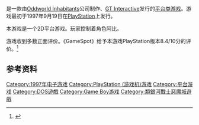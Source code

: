{{NoteTA
| G1=Games
}}

{{vgname|阿比逃亡记|jp=エイブ・ア・ゴーゴー|en=Oddworld: Abe's Oddysee}}是一款由[[Oddworld_Inhabitants|Oddworld Inhabitants]]公司制作、[[GT_Interactive|GT Interactive]]发行的[[平台类游戏|平台类游戏]]。游戏最初于1997年9月19日在[[PlayStation_(遊戲機)|PlayStation]]上发行。

本游戏是一个2D平台游戏。玩家控制着角色阿比。

游戏收到多数正面评价。《GameSpot》给予本游戏PlayStation版本8.4/10分的评价。<ref name="reviews1">{{cite web | author=Fielder, Joe | year=1997 | title=GameSpot Review PS version | url=http://www.gamespot.com/ps/action/oddworldabesoddysee/review.html | work=GameSpot | accessdate=September 18, 2006 | archive-date=2006-07-09 | archive-url=https://web.archive.org/web/20060709192249/http://www.gamespot.com/ps/action/oddworldabesoddysee/review.html | dead-url=no }}</ref>

== 参考资料 ==
{{Reflist}}

{{DEFAULTSORT:Oddworld: Abe's Oddysee}}
[[Category:1997年电子游戏|Category:1997年电子游戏]]
[[Category:PlayStation_(游戏机)游戏|Category:PlayStation (游戏机)游戏]]
[[Category:平台游戏|Category:平台游戏]]
[[Category:DOS遊戲|Category:DOS遊戲]]
[[Category:Game_Boy游戏|Category:Game Boy游戏]]
[[Category:類銀河戰士惡魔城遊戲|Category:類銀河戰士惡魔城遊戲]]


{{platform-videogame-stub}}